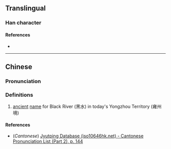 {{character info}}
==Translingual==

===Han character===
{{Han char|rn=85|rad=水|as=12|sn=15|four=36131|canj=EWGF|ids=⿰氵黑}}

====References====
* {{Han ref|kx=0651.010|dkj=18290|dj=1061.130|hdz=31742.070|uh=6F76|ud=28534|bh=E648|bd=58952}}

----

==Chinese==
{{zh-forms}}

===Pronunciation===
{{zh-pron
|m=hēi
|c=hak1
|mc=y
|oc=y
|ma=
|cat=pn
}}

===Definitions===
{{zh-hanzi}}

# [[ancient]] [[name]] for Black River (黑水) in today's Yongzhou Territory (雍州境)

====References====
* (''Cantonese'') [http://www.iso10646hk.net/jp/document/download.jsp Jyutping Database (iso10646hk.net) - Cantonese Pronunciation List (Part 2), p. 144]